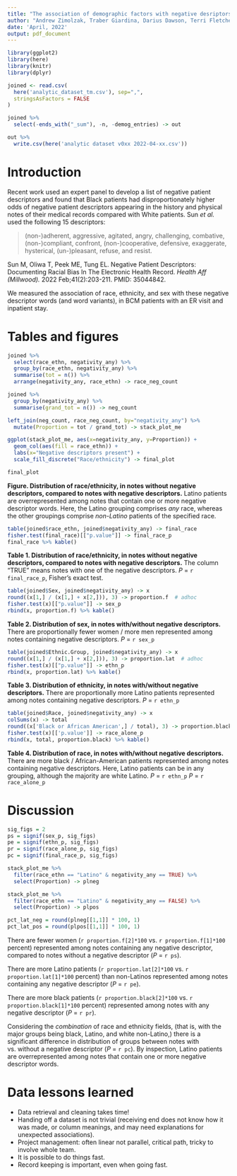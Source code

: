 ```yaml
---
title: "The association of demographic factors with negative desriptors in medical text"
author: "Andrew Zimolzak, Traber Giardina, Darius Dawson, Terri Fletcher, Taylor Scott, Debra Choi"
date: 'April, 2022'
output: pdf_document
---
```


```r
library(ggplot2)
library(here)
library(knitr)
library(dplyr)
```

```r
joined <- read.csv(
  here('analytic_dataset_tm.csv'), sep=",",
  stringsAsFactors = FALSE
) 
```

```r
joined %>%
  select(-ends_with("_sum"), -n, -demog_entries) -> out

out %>%
  write.csv(here('analytic dataset v0xx 2022-04-xx.csv'))
```

# Introduction

Recent work used an
expert panel to develop a list of negative patient descriptors and found
that Black patients had disproportionately higher odds of negative
patient descriptors appearing in the history and physical notes of their
medical records compared with White patients. Sun *et al.* used the following 15 descriptors:

> (non-)adherent, aggressive, agitated, angry, challenging, combative,
> (non-)compliant, confront, (non-)cooperative, defensive, exaggerate,
> hysterical, (un-)pleasant, refuse, and resist.

Sun M, Oliwa T, Peek ME, Tung EL. Negative Patient Descriptors: Documenting Racial Bias In The Electronic Health Record. *Health Aff (Millwood).* 2022 Feb;41(2):203-211. PMID: 35044842.

We measured the association of race, ethnicity, and sex with these negative descriptor words (and word variants), in BCM patients with an ER visit and inpatient stay.




# Tables and figures

```r
joined %>%
  select(race_ethn, negativity_any) %>%
  group_by(race_ethn, negativity_any) %>%
  summarise(tot = n()) %>%
  arrange(negativity_any, race_ethn) -> race_neg_count

joined %>%
  group_by(negativity_any) %>%
  summarise(grand_tot = n()) -> neg_count

left_join(neg_count, race_neg_count, by="negativity_any") %>%
  mutate(Proportion = tot / grand_tot) -> stack_plot_me

ggplot(stack_plot_me, aes(x=negativity_any, y=Proportion)) +
  geom_col(aes(fill = race_ethn)) +
  labs(x="Negative descriptors present") +
  scale_fill_discrete("Race/ethnicity") -> final_plot

final_plot
```
**Figure. Distribution of race/ethnicity, in notes without negative descriptors, compared to notes with negative descriptors.** Latino patients are overrepresented among notes that contain one or more negative descriptor words. Here, the Latino grouping comprises *any* race, whereas the other groupings comprise *non-Latino* patients of the specified race.




```r
table(joined$race_ethn, joined$negativity_any) -> final_race
fisher.test(final_race)[["p.value"]] -> final_race_p
final_race %>% kable()
```
**Table 1. Distribution of race/ethnicity, in notes without negative descriptors, compared to notes with negative descriptors.** The column "TRUE" means notes with one of the negative descriptors. *P* = `r final_race_p`, Fisher's exact test.




```r
table(joined$Sex, joined$negativity_any) -> x
round((x[1,] / (x[1,] + x[2,])), 3) -> proportion.f  # adhoc
fisher.test(x)[["p.value"]] -> sex_p
rbind(x, proportion.f) %>% kable()
```
**Table 2. Distribution of sex, in notes with/without negative descriptors.** There are proportionally fewer women / more men represented among notes containing negative descriptors. *P* = `r sex_p`




```r
table(joined$Ethnic.Group, joined$negativity_any) -> x
round((x[1,] / (x[1,] + x[2,])), 3) -> proportion.lat  # adhoc
fisher.test(x)[["p.value"]] -> ethn_p
rbind(x, proportion.lat) %>% kable()
```
**Table 3. Distribution of ethnicity, in notes with/without negative descriptors.** There are proportionally more Latino patients represented among notes containing negative descriptors. *P* = `r ethn_p`





```r
table(joined$Race, joined$negativity_any) -> x
colSums(x) -> total
round((x['Black or African American',] / total), 3) -> proportion.black
fisher.test(x)[['p.value']] -> race_alone_p
rbind(x, total, proportion.black) %>% kable()
```
**Table 4. Distribution of race, in notes with/without negative descriptors.** There are more black / African-American patients represented among notes containing negative descriptors. Here, Latino patients can be in any grouping, although the majority are white Latino. *P* = `r ethn_p` *P* = `r race_alone_p`




# Discussion

```r
sig_figs = 2
ps = signif(sex_p, sig_figs)
pe = signif(ethn_p, sig_figs)
pr = signif(race_alone_p, sig_figs)
pc = signif(final_race_p, sig_figs)

stack_plot_me %>%
  filter(race_ethn == "Latino" & negativity_any == TRUE) %>%
  select(Proportion) -> plneg

stack_plot_me %>%
  filter(race_ethn == "Latino" & negativity_any == FALSE) %>%
  select(Proportion) -> plpos

pct_lat_neg = round(plneg[[1,1]] * 100, 1)
pct_lat_pos = round(plpos[[1,1]] * 100, 1)
```



There are fewer women (`r proportion.f[2]*100` vs. `r proportion.f[1]*100` percent) represented among notes containing any negative descriptor, compared to notes without a negative descriptor (*P* = `r ps`).

There are more Latino patients (`r proportion.lat[2]*100` vs. `r proportion.lat[1]*100` percent) than non-Latinos represented among notes containing any negative descriptor (*P* = `r pe`).

There are more black patients (`r proportion.black[2]*100` vs. `r proportion.black[1]*100` percent) represented among notes with any negative descriptor (*P* = `r pr`).

Considering the *combination* of race and ethnicity fields, (that is, with the major groups being black, Latino, and white non-Latino,) there is a significant difference in distribution of groups between notes with vs. without a negative descriptor (*P* = `r pc`). By inspection, Latino patients are overrepresented among notes that contain one or more negative descriptor words.




# Data lessons learned

- Data retrieval and cleaning takes time!
- Handing off a dataset is not trivial (receiving end does not know how it was made, or column meanings, and may need explanations for unexpected associations).
- Project management: often linear not parallel, critical path, tricky to involve whole team.
- It is possible to do things fast.
- Record keeping is important, even when going fast.





